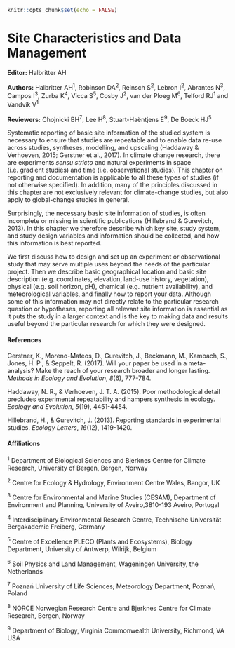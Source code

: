 ``` r
knitr::opts_chunk$set(echo = FALSE)
```

# Site Characteristics and Data Management

**Editor:** Halbritter AH

**Authors:** Halbritter AH^1^, Robinson DA^2^, Reinsch S^2^, Lebron I^2^, Abrantes N^3^, Campos I^3^, Zurba K^4^, Vicca S^5^, Cosby J^2^, van der Ploeg M^6^, Telford RJ^1^ and Vandvik V^1^

**Reviewers:** Chojnicki BH^7^, Lee H^8^, Stuart-Haëntjens E^9^, De Boeck HJ^5^

Systematic reporting of basic site information of the studied system is necessary to ensure that studies are repeatable and to enable data re-use across studies, syntheses, modelling, and upscaling (Haddaway & Verhoeven, 2015; Gerstner et al., 2017). In climate change research, there are experiments _sensu stricto_ and natural experiments in space (i.e. gradient studies) and time (i.e. observational studies). This chapter on reporting and documentation is applicable to all these types of studies (if not otherwise specified). In addition, many of the principles discussed in this chapter are not exclusively relevant for climate-change studies, but also apply to global-change studies in general.

Surprisingly, the necessary basic site information of studies, is often incomplete or missing in scientific publications (Hillebrand & Gurevitch, 2013). In this chapter we therefore describe which key site, study system, and study design variables and information should be collected, and how this information is best reported.

We first discuss how to design and set up an experiment or observational study that may serve multiple uses beyond the needs of the particular project. Then we describe basic geographical location and basic site description (e.g. coordinates, elevation, land-use history, vegetation), physical (e.g. soil horizon, pH), chemical (e.g. nutrient availability), and meteorological variables, and finally how to report your data. Although some of this information may not directly relate to the particular research question or hypotheses, reporting all relevant site information is essential as it puts the study in a larger context and is the key to making data and results useful beyond the particular research for which they were designed.

#### References {-}

Gerstner, K., Moreno-Mateos, D., Gurevitch, J., Beckmann, M., Kambach, S., Jones, H. P., & Seppelt, R. (2017). Will your paper be used in a meta-analysis? Make the reach of your research broader and longer lasting. _Methods in Ecology and Evolution_, _8_(6), 777-784.

Haddaway, N. R., & Verhoeven, J. T. A. (2015). Poor methodological detail precludes experimental repeatability and hampers synthesis in ecology. _Ecology and Evolution_, _5_(19), 4451-4454.

Hillebrand, H., & Gurevitch, J. (2013). Reporting standards in experimental studies. _Ecology Letters_, _16_(12), 1419-1420.

#### Affiliations {-}

^1^ Department of Biological Sciences and Bjerknes Centre for Climate Research, University of Bergen, Bergen, Norway

^2^ Centre for Ecology & Hydrology, Environment Centre Wales, Bangor, UK

^3^ Centre for Environmental and Marine Studies (CESAM), Department of Environment and Planning, University of Aveiro,3810-193 Aveiro, Portugal

^4^ Interdisciplinary Environmental Research Centre, Technische Universität Bergakademie Freiberg, Germany

^5^ Centre of Excellence PLECO (Plants and Ecosystems), Biology Department, University of Antwerp, Wilrijk, Belgium

^6^ Soil Physics and Land Management, Wageningen University, the Netherlands

^7^ Poznań University of Life Sciences; Meteorology Department, Poznań, Poland

^8^ NORCE Norwegian Research Centre and Bjerknes Centre for Climate Research, Bergen, Norway

^9^ Department of Biology, Virginia Commonwealth University, Richmond, VA USA
